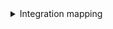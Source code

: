 <details>
<summary> Integration mapping </summary>
```yaml showLineNumbers
resources:
  - kind: file
    selector:
      query: 'true'
      files:
        path: package.json
        repos:
          # Replace with your repository's path_with_namespace (e.g., "group/project" or "group/subgroup/project")
          - group/my-project
    port:
      itemsToParse: .file.content.dependencies | to_entries
      entity:
        mappings:
          identifier: >-
            .item.key + "_" + if (.item.value | startswith("^")) then
            .item.value[1:] else .item.value end
          title: .item.key + "@" + .item.value
          blueprint: '"package"'
          properties:
            package: .item.key
            version: .item.value
```
</details>